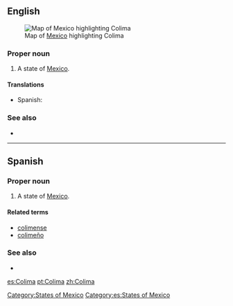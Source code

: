 ==English==
[[File:Mexico map, MX-COL.svg|thumb|Map of [[Mexico]] highlighting Colima]]
===Proper noun===
{{en-proper noun}}

# A state of [[Mexico]].

====Translations====
{{trans-top|state of Mexico}}
*Spanish: {{t+|es|Colima|f}}
{{trans-mid}}
{{trans-bottom}}

===See also===
*{{pedialite}}

[[Category:States of Mexico]]

----

==Spanish==

===Proper noun===
{{es-proper noun|f}}

# A state of [[Mexico]].

====Related terms====
*[[colimense]]
*[[colimeño]]

===See also===
* {{pedialite|lang=es}}

[[Category:es:States of Mexico]]

[[es:Colima]]
[[pt:Colima]]
[[zh:Colima]]